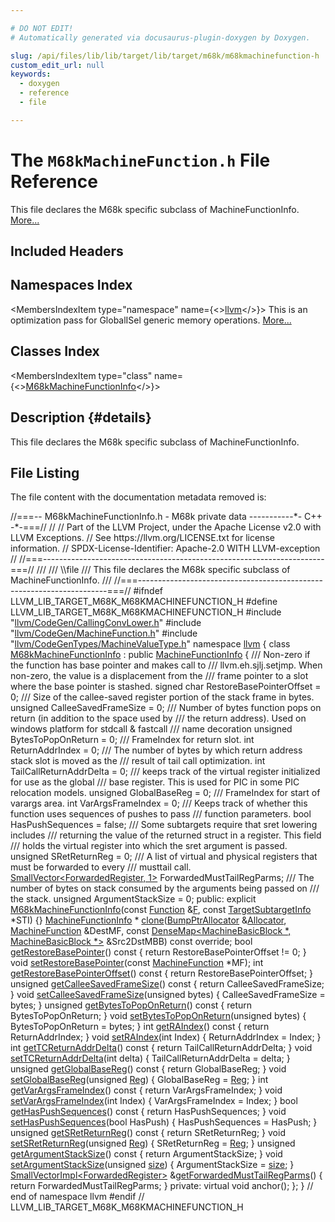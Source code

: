 ```yaml
---

# DO NOT EDIT!
# Automatically generated via docusaurus-plugin-doxygen by Doxygen.

slug: /api/files/lib/lib/target/lib/target/m68k/m68kmachinefunction-h
custom_edit_url: null
keywords:
  - doxygen
  - reference
  - file

---
```





# The `M68kMachineFunction.h` File Reference

<DoxygenPage pluginConfig={pluginConfig}>

This file declares the M68k specific subclass of MachineFunctionInfo. <a href="#details">More...</a>

## Included Headers

<IncludesList>
<IncludesListItem
  filePath="llvm/CodeGen/CallingConvLower.h"
  permalink="/docs/api/files/include/include/llvm/include/llvm/codegen/callingconvlower-h"
  isLocal="true" />
<IncludesListItem
  filePath="llvm/CodeGen/MachineFunction.h"
  permalink="/docs/api/files/include/include/llvm/include/llvm/codegen/machinefunction-h"
  isLocal="true" />
<IncludesListItem
  filePath="llvm/CodeGenTypes/MachineValueType.h"
  permalink="/docs/api/files/include/include/llvm/include/llvm/codegentypes/machinevaluetype-h"
  isLocal="true" />
</IncludesList>

## Namespaces Index

<MembersIndex>

<MembersIndexItem
  type="namespace"
  name={<><a href="/docs/api/namespaces/llvm">llvm</a></>}>
This is an optimization pass for GlobalISel generic memory operations. <a href="/docs/api/namespaces/llvm/#details">More...</a>
</MembersIndexItem>

</MembersIndex>

## Classes Index

<MembersIndex>

<MembersIndexItem
  type="class"
  name={<><a href="/docs/api/classes/llvm/m68kmachinefunctioninfo">M68kMachineFunctionInfo</a></>}>
</MembersIndexItem>

</MembersIndex>

## Description {#details}

This file declares the M68k specific subclass of MachineFunctionInfo.

## File Listing

The file content with the documentation metadata removed is:

<ProgramListing>

<Link id="l00001" /><CodeLine lineNumber="1"><Highlight kind="comment">//===-- M68kMachineFunctionInfo.h - M68k private data -----------&#42;- C++ -&#42;-===//</Highlight><Highlight kind="normal"></Highlight></CodeLine>
<Link id="l00002" /><CodeLine lineNumber="2"><Highlight kind="normal"></Highlight><Highlight kind="comment">//</Highlight><Highlight kind="normal"></Highlight></CodeLine>
<Link id="l00003" /><CodeLine lineNumber="3"><Highlight kind="normal"></Highlight><Highlight kind="comment">// Part of the LLVM Project, under the Apache License v2.0 with LLVM Exceptions.</Highlight><Highlight kind="normal"></Highlight></CodeLine>
<Link id="l00004" /><CodeLine lineNumber="4"><Highlight kind="normal"></Highlight><Highlight kind="comment">// See https://llvm.org/LICENSE.txt for license information.</Highlight><Highlight kind="normal"></Highlight></CodeLine>
<Link id="l00005" /><CodeLine lineNumber="5"><Highlight kind="normal"></Highlight><Highlight kind="comment">// SPDX-License-Identifier: Apache-2.0 WITH LLVM-exception</Highlight><Highlight kind="normal"></Highlight></CodeLine>
<Link id="l00006" /><CodeLine lineNumber="6"><Highlight kind="normal"></Highlight><Highlight kind="comment">//</Highlight><Highlight kind="normal"></Highlight></CodeLine>
<Link id="l00007" /><CodeLine lineNumber="7"><Highlight kind="normal"></Highlight><Highlight kind="comment">//===----------------------------------------------------------------------===//</Highlight><Highlight kind="comment"></Highlight></CodeLine>
<Link id="l00008" /><CodeLine lineNumber="8"><Highlight kind="comment">///</Highlight></CodeLine>
<Link id="l00009" /><CodeLine lineNumber="9"><Highlight kind="comment">/// \\file</Highlight></CodeLine>
<Link id="l00010" /><CodeLine lineNumber="10"><Highlight kind="comment">/// This file declares the M68k specific subclass of MachineFunctionInfo.</Highlight></CodeLine>
<Link id="l00011" /><CodeLine lineNumber="11"><Highlight kind="comment">///</Highlight><Highlight kind="normal"></Highlight></CodeLine>
<Link id="l00012" /><CodeLine lineNumber="12"><Highlight kind="normal"></Highlight><Highlight kind="comment">//===----------------------------------------------------------------------===//</Highlight><Highlight kind="normal"></Highlight></CodeLine>
<Link id="l00013" /><CodeLine lineNumber="13"><Highlight kind="normal"></Highlight></CodeLine>
<Link id="l00014" /><CodeLine lineNumber="14"><Highlight kind="normal"></Highlight><Highlight kind="preprocessor">#ifndef LLVM&#95;LIB&#95;TARGET&#95;M68K&#95;M68KMACHINEFUNCTION&#95;H</Highlight><Highlight kind="normal"></Highlight></CodeLine>
<Link id="l00015" /><CodeLine lineNumber="15"><Highlight kind="normal"></Highlight><Highlight kind="preprocessor">#define LLVM&#95;LIB&#95;TARGET&#95;M68K&#95;M68KMACHINEFUNCTION&#95;H</Highlight><Highlight kind="normal"></Highlight></CodeLine>
<Link id="l00016" /><CodeLine lineNumber="16"><Highlight kind="normal"></Highlight></CodeLine>
<Link id="l00017" /><CodeLine lineNumber="17"><Highlight kind="normal"></Highlight><Highlight kind="preprocessor">#include &quot;<a href="/docs/api/files/include/include/llvm/include/llvm/codegen/callingconvlower-h">llvm/CodeGen/CallingConvLower.h</a>&quot;</Highlight><Highlight kind="normal"></Highlight></CodeLine>
<Link id="l00018" /><CodeLine lineNumber="18"><Highlight kind="normal"></Highlight><Highlight kind="preprocessor">#include &quot;<a href="/docs/api/files/include/include/llvm/include/llvm/codegen/machinefunction-h">llvm/CodeGen/MachineFunction.h</a>&quot;</Highlight><Highlight kind="normal"></Highlight></CodeLine>
<Link id="l00019" /><CodeLine lineNumber="19"><Highlight kind="normal"></Highlight><Highlight kind="preprocessor">#include &quot;<a href="/docs/api/files/include/include/llvm/include/llvm/codegentypes/machinevaluetype-h">llvm/CodeGenTypes/MachineValueType.h</a>&quot;</Highlight><Highlight kind="normal"></Highlight></CodeLine>
<Link id="l00020" /><CodeLine lineNumber="20"><Highlight kind="normal"></Highlight></CodeLine>
<Link id="l00021" /><CodeLine lineNumber="21"><Highlight kind="normal"></Highlight><Highlight kind="keyword">namespace </Highlight><Highlight kind="normal"><a href="/docs/api/namespaces/llvm">llvm</a> &#123;</Highlight></CodeLine>
<Link id="l00022" /><CodeLine lineNumber="22"><Highlight kind="normal"></Highlight></CodeLine>
<Link id="l00023" /><CodeLine lineNumber="23" lineLink="/docs/api/classes/llvm/m68kmachinefunctioninfo"><Highlight kind="normal"></Highlight><Highlight kind="keyword">class </Highlight><Highlight kind="normal"><a href="/docs/api/classes/llvm/m68kmachinefunctioninfo/#a2db0e4abcbd3a61ae8a97caf5bb95b76">M68kMachineFunctionInfo</a> : </Highlight><Highlight kind="keyword">public</Highlight><Highlight kind="normal"> <a href="/docs/api/structs/llvm/machinefunctioninfo">MachineFunctionInfo</a> &#123;</Highlight><Highlight kind="comment"></Highlight></CodeLine>
<Link id="l00024" /><CodeLine lineNumber="24"><Highlight kind="comment">  /// Non-zero if the function has base pointer and makes call to</Highlight></CodeLine>
<Link id="l00025" /><CodeLine lineNumber="25"><Highlight kind="comment">  /// llvm.eh.sjlj.setjmp. When non-zero, the value is a displacement from the</Highlight></CodeLine>
<Link id="l00026" /><CodeLine lineNumber="26"><Highlight kind="comment">  /// frame pointer to a slot where the base pointer is stashed.</Highlight><Highlight kind="normal"></Highlight></CodeLine>
<Link id="l00027" /><CodeLine lineNumber="27"><Highlight kind="normal">  </Highlight><Highlight kind="keywordtype">signed</Highlight><Highlight kind="normal"> </Highlight><Highlight kind="keywordtype">char</Highlight><Highlight kind="normal"> RestoreBasePointerOffset = 0;</Highlight></CodeLine>
<Link id="l00028" /><CodeLine lineNumber="28"><Highlight kind="normal"></Highlight><Highlight kind="comment"></Highlight></CodeLine>
<Link id="l00029" /><CodeLine lineNumber="29"><Highlight kind="comment">  /// Size of the callee-saved register portion of the stack frame in bytes.</Highlight><Highlight kind="normal"></Highlight></CodeLine>
<Link id="l00030" /><CodeLine lineNumber="30"><Highlight kind="normal">  </Highlight><Highlight kind="keywordtype">unsigned</Highlight><Highlight kind="normal"> CalleeSavedFrameSize = 0;</Highlight></CodeLine>
<Link id="l00031" /><CodeLine lineNumber="31"><Highlight kind="normal"></Highlight><Highlight kind="comment"></Highlight></CodeLine>
<Link id="l00032" /><CodeLine lineNumber="32"><Highlight kind="comment">  /// Number of bytes function pops on return (in addition to the space used by</Highlight></CodeLine>
<Link id="l00033" /><CodeLine lineNumber="33"><Highlight kind="comment">  /// the return address).  Used on windows platform for stdcall &amp; fastcall</Highlight></CodeLine>
<Link id="l00034" /><CodeLine lineNumber="34"><Highlight kind="comment">  /// name decoration</Highlight><Highlight kind="normal"></Highlight></CodeLine>
<Link id="l00035" /><CodeLine lineNumber="35"><Highlight kind="normal">  </Highlight><Highlight kind="keywordtype">unsigned</Highlight><Highlight kind="normal"> BytesToPopOnReturn = 0;</Highlight></CodeLine>
<Link id="l00036" /><CodeLine lineNumber="36"><Highlight kind="normal"></Highlight><Highlight kind="comment"></Highlight></CodeLine>
<Link id="l00037" /><CodeLine lineNumber="37"><Highlight kind="comment">  /// FrameIndex for return slot.</Highlight><Highlight kind="normal"></Highlight></CodeLine>
<Link id="l00038" /><CodeLine lineNumber="38"><Highlight kind="normal">  </Highlight><Highlight kind="keywordtype">int</Highlight><Highlight kind="normal"> ReturnAddrIndex = 0;</Highlight></CodeLine>
<Link id="l00039" /><CodeLine lineNumber="39"><Highlight kind="normal"></Highlight><Highlight kind="comment"></Highlight></CodeLine>
<Link id="l00040" /><CodeLine lineNumber="40"><Highlight kind="comment">  /// The number of bytes by which return address stack slot is moved as the</Highlight></CodeLine>
<Link id="l00041" /><CodeLine lineNumber="41"><Highlight kind="comment">  /// result of tail call optimization.</Highlight><Highlight kind="normal"></Highlight></CodeLine>
<Link id="l00042" /><CodeLine lineNumber="42"><Highlight kind="normal">  </Highlight><Highlight kind="keywordtype">int</Highlight><Highlight kind="normal"> TailCallReturnAddrDelta = 0;</Highlight></CodeLine>
<Link id="l00043" /><CodeLine lineNumber="43"><Highlight kind="normal"></Highlight><Highlight kind="comment"></Highlight></CodeLine>
<Link id="l00044" /><CodeLine lineNumber="44"><Highlight kind="comment">  /// keeps track of the virtual register initialized for use as the global</Highlight></CodeLine>
<Link id="l00045" /><CodeLine lineNumber="45"><Highlight kind="comment">  /// base register. This is used for PIC in some PIC relocation models.</Highlight><Highlight kind="normal"></Highlight></CodeLine>
<Link id="l00046" /><CodeLine lineNumber="46"><Highlight kind="normal">  </Highlight><Highlight kind="keywordtype">unsigned</Highlight><Highlight kind="normal"> GlobalBaseReg = 0;</Highlight></CodeLine>
<Link id="l00047" /><CodeLine lineNumber="47"><Highlight kind="normal"></Highlight><Highlight kind="comment"></Highlight></CodeLine>
<Link id="l00048" /><CodeLine lineNumber="48"><Highlight kind="comment">  /// FrameIndex for start of varargs area.</Highlight><Highlight kind="normal"></Highlight></CodeLine>
<Link id="l00049" /><CodeLine lineNumber="49"><Highlight kind="normal">  </Highlight><Highlight kind="keywordtype">int</Highlight><Highlight kind="normal"> VarArgsFrameIndex = 0;</Highlight></CodeLine>
<Link id="l00050" /><CodeLine lineNumber="50"><Highlight kind="normal"></Highlight><Highlight kind="comment"></Highlight></CodeLine>
<Link id="l00051" /><CodeLine lineNumber="51"><Highlight kind="comment">  /// Keeps track of whether this function uses sequences of pushes to pass</Highlight></CodeLine>
<Link id="l00052" /><CodeLine lineNumber="52"><Highlight kind="comment">  /// function parameters.</Highlight><Highlight kind="normal"></Highlight></CodeLine>
<Link id="l00053" /><CodeLine lineNumber="53"><Highlight kind="normal">  </Highlight><Highlight kind="keywordtype">bool</Highlight><Highlight kind="normal"> HasPushSequences = </Highlight><Highlight kind="keyword">false</Highlight><Highlight kind="normal">;</Highlight></CodeLine>
<Link id="l00054" /><CodeLine lineNumber="54"><Highlight kind="normal"></Highlight><Highlight kind="comment"></Highlight></CodeLine>
<Link id="l00055" /><CodeLine lineNumber="55"><Highlight kind="comment">  /// Some subtargets require that sret lowering includes</Highlight></CodeLine>
<Link id="l00056" /><CodeLine lineNumber="56"><Highlight kind="comment">  /// returning the value of the returned struct in a register. This field</Highlight></CodeLine>
<Link id="l00057" /><CodeLine lineNumber="57"><Highlight kind="comment">  /// holds the virtual register into which the sret argument is passed.</Highlight><Highlight kind="normal"></Highlight></CodeLine>
<Link id="l00058" /><CodeLine lineNumber="58"><Highlight kind="normal">  </Highlight><Highlight kind="keywordtype">unsigned</Highlight><Highlight kind="normal"> SRetReturnReg = 0;</Highlight></CodeLine>
<Link id="l00059" /><CodeLine lineNumber="59"><Highlight kind="normal"></Highlight><Highlight kind="comment"></Highlight></CodeLine>
<Link id="l00060" /><CodeLine lineNumber="60"><Highlight kind="comment">  /// A list of virtual and physical registers that must be forwarded to every</Highlight></CodeLine>
<Link id="l00061" /><CodeLine lineNumber="61"><Highlight kind="comment">  /// musttail call.</Highlight><Highlight kind="normal"></Highlight></CodeLine>
<Link id="l00062" /><CodeLine lineNumber="62"><Highlight kind="normal">  <a href="/docs/api/classes/llvm/smallvector">SmallVector&lt;ForwardedRegister, 1&gt;</a> ForwardedMustTailRegParms;</Highlight></CodeLine>
<Link id="l00063" /><CodeLine lineNumber="63"><Highlight kind="normal"></Highlight><Highlight kind="comment"></Highlight></CodeLine>
<Link id="l00064" /><CodeLine lineNumber="64"><Highlight kind="comment">  /// The number of bytes on stack consumed by the arguments being passed on</Highlight></CodeLine>
<Link id="l00065" /><CodeLine lineNumber="65"><Highlight kind="comment">  /// the stack.</Highlight><Highlight kind="normal"></Highlight></CodeLine>
<Link id="l00066" /><CodeLine lineNumber="66"><Highlight kind="normal">  </Highlight><Highlight kind="keywordtype">unsigned</Highlight><Highlight kind="normal"> ArgumentStackSize = 0;</Highlight></CodeLine>
<Link id="l00067" /><CodeLine lineNumber="67"><Highlight kind="normal"></Highlight></CodeLine>
<Link id="l00068" /><CodeLine lineNumber="68"><Highlight kind="normal"></Highlight><Highlight kind="keyword">public</Highlight><Highlight kind="normal">:</Highlight></CodeLine>
<Link id="l00069" /><CodeLine lineNumber="69" lineLink="/docs/api/classes/llvm/m68kmachinefunctioninfo/#a2db0e4abcbd3a61ae8a97caf5bb95b76"><Highlight kind="normal">  </Highlight><Highlight kind="keyword">explicit</Highlight><Highlight kind="normal"> <a href="/docs/api/classes/llvm/m68kmachinefunctioninfo/#a2db0e4abcbd3a61ae8a97caf5bb95b76">M68kMachineFunctionInfo</a>(</Highlight><Highlight kind="keyword">const</Highlight><Highlight kind="normal"> <a href="/docs/api/classes/llvm/function">Function</a> &amp;<a href="/docs/api/files/lib/lib/support/md5-cpp/#a96d73bbd7af15cb1fc38c3f4a3bd82e9">F</a>,</Highlight></CodeLine>
<Link id="l00070" /><CodeLine lineNumber="70"><Highlight kind="normal">                                   </Highlight><Highlight kind="keyword">const</Highlight><Highlight kind="normal"> <a href="/docs/api/classes/llvm/targetsubtargetinfo">TargetSubtargetInfo</a> &#42;STI) &#123;&#125;</Highlight></CodeLine>
<Link id="l00071" /><CodeLine lineNumber="71"><Highlight kind="normal"></Highlight></CodeLine>
<Link id="l00072" /><CodeLine lineNumber="72"><Highlight kind="normal">  <a href="/docs/api/structs/llvm/machinefunctioninfo">MachineFunctionInfo</a> &#42;</Highlight></CodeLine>
<Link id="l00073" /><CodeLine lineNumber="73"><Highlight kind="normal">  <a href="/docs/api/classes/llvm/m68kmachinefunctioninfo/#a0ff4fb3a0cf226a4463ad3857dae7013">clone</a>(<a href="/docs/api/namespaces/llvm/#a8e612822d4ba7bb36c9c79582a567108">BumpPtrAllocator</a> &amp;<a href="/docs/api/files/lib/lib/codegen/regallocbasic-cpp/#ad5d00e1d77644d95847b9bf8da12b759">Allocator</a>, <a href="/docs/api/classes/llvm/machinefunction">MachineFunction</a> &amp;DestMF,</Highlight></CodeLine>
<Link id="l00074" /><CodeLine lineNumber="74"><Highlight kind="normal">        </Highlight><Highlight kind="keyword">const</Highlight><Highlight kind="normal"> <a href="/docs/api/classes/llvm/densemap">DenseMap&lt;MachineBasicBlock &#42;, MachineBasicBlock &#42;&gt;</a> &amp;Src2DstMBB)</Highlight></CodeLine>
<Link id="l00075" /><CodeLine lineNumber="75"><Highlight kind="normal">      </Highlight><Highlight kind="keyword">const override</Highlight><Highlight kind="normal">;</Highlight></CodeLine>
<Link id="l00076" /><CodeLine lineNumber="76"><Highlight kind="normal"></Highlight></CodeLine>
<Link id="l00077" /><CodeLine lineNumber="77" lineLink="/docs/api/classes/llvm/m68kmachinefunctioninfo/#a529520689bb52dc3c4410b6ea710a47b"><Highlight kind="normal">  </Highlight><Highlight kind="keywordtype">bool</Highlight><Highlight kind="normal"> <a href="/docs/api/classes/llvm/m68kmachinefunctioninfo/#a529520689bb52dc3c4410b6ea710a47b">getRestoreBasePointer</a>()</Highlight><Highlight kind="keyword"> const </Highlight><Highlight kind="normal">&#123; </Highlight><Highlight kind="keywordflow">return</Highlight><Highlight kind="normal"> RestoreBasePointerOffset != 0; &#125;</Highlight></CodeLine>
<Link id="l00078" /><CodeLine lineNumber="78" lineLink="/docs/api/classes/llvm/m68kmachinefunctioninfo/#a87dcbfef13863161a01d8db51a05498e"><Highlight kind="normal">  </Highlight><Highlight kind="keywordtype">void</Highlight><Highlight kind="normal"> <a href="/docs/api/classes/llvm/m68kmachinefunctioninfo/#a87dcbfef13863161a01d8db51a05498e">setRestoreBasePointer</a>(</Highlight><Highlight kind="keyword">const</Highlight><Highlight kind="normal"> <a href="/docs/api/classes/llvm/machinefunction">MachineFunction</a> &#42;MF);</Highlight></CodeLine>
<Link id="l00079" /><CodeLine lineNumber="79" lineLink="/docs/api/classes/llvm/m68kmachinefunctioninfo/#a3c133d4821dfc512bed1c34b00d87dd6"><Highlight kind="normal">  </Highlight><Highlight kind="keywordtype">int</Highlight><Highlight kind="normal"> <a href="/docs/api/classes/llvm/m68kmachinefunctioninfo/#a3c133d4821dfc512bed1c34b00d87dd6">getRestoreBasePointerOffset</a>()</Highlight><Highlight kind="keyword"> const </Highlight><Highlight kind="normal">&#123; </Highlight><Highlight kind="keywordflow">return</Highlight><Highlight kind="normal"> RestoreBasePointerOffset; &#125;</Highlight></CodeLine>
<Link id="l00080" /><CodeLine lineNumber="80"><Highlight kind="normal"></Highlight></CodeLine>
<Link id="l00081" /><CodeLine lineNumber="81" lineLink="/docs/api/classes/llvm/m68kmachinefunctioninfo/#a4b849a4e86430a01ba304b7315a98793"><Highlight kind="normal">  </Highlight><Highlight kind="keywordtype">unsigned</Highlight><Highlight kind="normal"> <a href="/docs/api/classes/llvm/m68kmachinefunctioninfo/#a4b849a4e86430a01ba304b7315a98793">getCalleeSavedFrameSize</a>()</Highlight><Highlight kind="keyword"> const </Highlight><Highlight kind="normal">&#123; </Highlight><Highlight kind="keywordflow">return</Highlight><Highlight kind="normal"> CalleeSavedFrameSize; &#125;</Highlight></CodeLine>
<Link id="l00082" /><CodeLine lineNumber="82" lineLink="/docs/api/classes/llvm/m68kmachinefunctioninfo/#a8b836b0c3e23efb3cc0e13e5ed617317"><Highlight kind="normal">  </Highlight><Highlight kind="keywordtype">void</Highlight><Highlight kind="normal"> <a href="/docs/api/classes/llvm/m68kmachinefunctioninfo/#a8b836b0c3e23efb3cc0e13e5ed617317">setCalleeSavedFrameSize</a>(</Highlight><Highlight kind="keywordtype">unsigned</Highlight><Highlight kind="normal"> bytes) &#123; CalleeSavedFrameSize = bytes; &#125;</Highlight></CodeLine>
<Link id="l00083" /><CodeLine lineNumber="83"><Highlight kind="normal"></Highlight></CodeLine>
<Link id="l00084" /><CodeLine lineNumber="84" lineLink="/docs/api/classes/llvm/m68kmachinefunctioninfo/#a6a5bb0bdf55256f0c03d4630a3cd9e02"><Highlight kind="normal">  </Highlight><Highlight kind="keywordtype">unsigned</Highlight><Highlight kind="normal"> <a href="/docs/api/classes/llvm/m68kmachinefunctioninfo/#a6a5bb0bdf55256f0c03d4630a3cd9e02">getBytesToPopOnReturn</a>()</Highlight><Highlight kind="keyword"> const </Highlight><Highlight kind="normal">&#123; </Highlight><Highlight kind="keywordflow">return</Highlight><Highlight kind="normal"> BytesToPopOnReturn; &#125;</Highlight></CodeLine>
<Link id="l00085" /><CodeLine lineNumber="85" lineLink="/docs/api/classes/llvm/m68kmachinefunctioninfo/#a6a31599470ea751229c1860366b8dfc2"><Highlight kind="normal">  </Highlight><Highlight kind="keywordtype">void</Highlight><Highlight kind="normal"> <a href="/docs/api/classes/llvm/m68kmachinefunctioninfo/#a6a31599470ea751229c1860366b8dfc2">setBytesToPopOnReturn</a>(</Highlight><Highlight kind="keywordtype">unsigned</Highlight><Highlight kind="normal"> bytes) &#123; BytesToPopOnReturn = bytes; &#125;</Highlight></CodeLine>
<Link id="l00086" /><CodeLine lineNumber="86"><Highlight kind="normal"></Highlight></CodeLine>
<Link id="l00087" /><CodeLine lineNumber="87" lineLink="/docs/api/classes/llvm/m68kmachinefunctioninfo/#a43ef68da47633f0a90d5e705798470f2"><Highlight kind="normal">  </Highlight><Highlight kind="keywordtype">int</Highlight><Highlight kind="normal"> <a href="/docs/api/classes/llvm/m68kmachinefunctioninfo/#a43ef68da47633f0a90d5e705798470f2">getRAIndex</a>()</Highlight><Highlight kind="keyword"> const </Highlight><Highlight kind="normal">&#123; </Highlight><Highlight kind="keywordflow">return</Highlight><Highlight kind="normal"> ReturnAddrIndex; &#125;</Highlight></CodeLine>
<Link id="l00088" /><CodeLine lineNumber="88" lineLink="/docs/api/classes/llvm/m68kmachinefunctioninfo/#a89e870424aac745b01a7853c15f0bdb5"><Highlight kind="normal">  </Highlight><Highlight kind="keywordtype">void</Highlight><Highlight kind="normal"> <a href="/docs/api/classes/llvm/m68kmachinefunctioninfo/#a89e870424aac745b01a7853c15f0bdb5">setRAIndex</a>(</Highlight><Highlight kind="keywordtype">int</Highlight><Highlight kind="normal"> Index) &#123; ReturnAddrIndex = Index; &#125;</Highlight></CodeLine>
<Link id="l00089" /><CodeLine lineNumber="89"><Highlight kind="normal"></Highlight></CodeLine>
<Link id="l00090" /><CodeLine lineNumber="90" lineLink="/docs/api/classes/llvm/m68kmachinefunctioninfo/#af626f9b51cf8abf865f5f77cd744c1c0"><Highlight kind="normal">  </Highlight><Highlight kind="keywordtype">int</Highlight><Highlight kind="normal"> <a href="/docs/api/classes/llvm/m68kmachinefunctioninfo/#af626f9b51cf8abf865f5f77cd744c1c0">getTCReturnAddrDelta</a>()</Highlight><Highlight kind="keyword"> const </Highlight><Highlight kind="normal">&#123; </Highlight><Highlight kind="keywordflow">return</Highlight><Highlight kind="normal"> TailCallReturnAddrDelta; &#125;</Highlight></CodeLine>
<Link id="l00091" /><CodeLine lineNumber="91" lineLink="/docs/api/classes/llvm/m68kmachinefunctioninfo/#ae9e1369ca4a2a8c6a5672c9ec7f0d8dc"><Highlight kind="normal">  </Highlight><Highlight kind="keywordtype">void</Highlight><Highlight kind="normal"> <a href="/docs/api/classes/llvm/m68kmachinefunctioninfo/#ae9e1369ca4a2a8c6a5672c9ec7f0d8dc">setTCReturnAddrDelta</a>(</Highlight><Highlight kind="keywordtype">int</Highlight><Highlight kind="normal"> delta) &#123; TailCallReturnAddrDelta = delta; &#125;</Highlight></CodeLine>
<Link id="l00092" /><CodeLine lineNumber="92"><Highlight kind="normal"></Highlight></CodeLine>
<Link id="l00093" /><CodeLine lineNumber="93" lineLink="/docs/api/classes/llvm/m68kmachinefunctioninfo/#ae04013478abca2e533730934abc8c809"><Highlight kind="normal">  </Highlight><Highlight kind="keywordtype">unsigned</Highlight><Highlight kind="normal"> <a href="/docs/api/classes/llvm/m68kmachinefunctioninfo/#ae04013478abca2e533730934abc8c809">getGlobalBaseReg</a>()</Highlight><Highlight kind="keyword"> const </Highlight><Highlight kind="normal">&#123; </Highlight><Highlight kind="keywordflow">return</Highlight><Highlight kind="normal"> GlobalBaseReg; &#125;</Highlight></CodeLine>
<Link id="l00094" /><CodeLine lineNumber="94" lineLink="/docs/api/classes/llvm/m68kmachinefunctioninfo/#a9d2216566f0d7ecb7fbb57b96e2218bc"><Highlight kind="normal">  </Highlight><Highlight kind="keywordtype">void</Highlight><Highlight kind="normal"> <a href="/docs/api/classes/llvm/m68kmachinefunctioninfo/#a9d2216566f0d7ecb7fbb57b96e2218bc">setGlobalBaseReg</a>(</Highlight><Highlight kind="keywordtype">unsigned</Highlight><Highlight kind="normal"> <a href="/docs/api/files/lib/lib/codegen/machinesink-cpp/#a359e1ff26f6d466d927a61aae45b05c3">Reg</a>) &#123; GlobalBaseReg = <a href="/docs/api/files/lib/lib/codegen/machinesink-cpp/#a359e1ff26f6d466d927a61aae45b05c3">Reg</a>; &#125;</Highlight></CodeLine>
<Link id="l00095" /><CodeLine lineNumber="95"><Highlight kind="normal"></Highlight></CodeLine>
<Link id="l00096" /><CodeLine lineNumber="96" lineLink="/docs/api/classes/llvm/m68kmachinefunctioninfo/#a94870b4b9f109af8b8e5cf0173136485"><Highlight kind="normal">  </Highlight><Highlight kind="keywordtype">int</Highlight><Highlight kind="normal"> <a href="/docs/api/classes/llvm/m68kmachinefunctioninfo/#a94870b4b9f109af8b8e5cf0173136485">getVarArgsFrameIndex</a>()</Highlight><Highlight kind="keyword"> const </Highlight><Highlight kind="normal">&#123; </Highlight><Highlight kind="keywordflow">return</Highlight><Highlight kind="normal"> VarArgsFrameIndex; &#125;</Highlight></CodeLine>
<Link id="l00097" /><CodeLine lineNumber="97" lineLink="/docs/api/classes/llvm/m68kmachinefunctioninfo/#a0c7de69786e4132a228c81ad41cc9529"><Highlight kind="normal">  </Highlight><Highlight kind="keywordtype">void</Highlight><Highlight kind="normal"> <a href="/docs/api/classes/llvm/m68kmachinefunctioninfo/#a0c7de69786e4132a228c81ad41cc9529">setVarArgsFrameIndex</a>(</Highlight><Highlight kind="keywordtype">int</Highlight><Highlight kind="normal"> Index) &#123; VarArgsFrameIndex = Index; &#125;</Highlight></CodeLine>
<Link id="l00098" /><CodeLine lineNumber="98"><Highlight kind="normal"></Highlight></CodeLine>
<Link id="l00099" /><CodeLine lineNumber="99" lineLink="/docs/api/classes/llvm/m68kmachinefunctioninfo/#ab81807104f72851f6f1880e7c4038326"><Highlight kind="normal">  </Highlight><Highlight kind="keywordtype">bool</Highlight><Highlight kind="normal"> <a href="/docs/api/classes/llvm/m68kmachinefunctioninfo/#ab81807104f72851f6f1880e7c4038326">getHasPushSequences</a>()</Highlight><Highlight kind="keyword"> const </Highlight><Highlight kind="normal">&#123; </Highlight><Highlight kind="keywordflow">return</Highlight><Highlight kind="normal"> HasPushSequences; &#125;</Highlight></CodeLine>
<Link id="l00100" /><CodeLine lineNumber="100" lineLink="/docs/api/classes/llvm/m68kmachinefunctioninfo/#adcd735f28c47f03452d55a1e7cfab990"><Highlight kind="normal">  </Highlight><Highlight kind="keywordtype">void</Highlight><Highlight kind="normal"> <a href="/docs/api/classes/llvm/m68kmachinefunctioninfo/#adcd735f28c47f03452d55a1e7cfab990">setHasPushSequences</a>(</Highlight><Highlight kind="keywordtype">bool</Highlight><Highlight kind="normal"> HasPush) &#123; HasPushSequences = HasPush; &#125;</Highlight></CodeLine>
<Link id="l00101" /><CodeLine lineNumber="101"><Highlight kind="normal"></Highlight></CodeLine>
<Link id="l00102" /><CodeLine lineNumber="102" lineLink="/docs/api/classes/llvm/m68kmachinefunctioninfo/#a86028cbccf87f3c198d7369ea421d334"><Highlight kind="normal">  </Highlight><Highlight kind="keywordtype">unsigned</Highlight><Highlight kind="normal"> <a href="/docs/api/classes/llvm/m68kmachinefunctioninfo/#a86028cbccf87f3c198d7369ea421d334">getSRetReturnReg</a>()</Highlight><Highlight kind="keyword"> const </Highlight><Highlight kind="normal">&#123; </Highlight><Highlight kind="keywordflow">return</Highlight><Highlight kind="normal"> SRetReturnReg; &#125;</Highlight></CodeLine>
<Link id="l00103" /><CodeLine lineNumber="103" lineLink="/docs/api/classes/llvm/m68kmachinefunctioninfo/#a266734612e4c2db9bb695074eb5f4226"><Highlight kind="normal">  </Highlight><Highlight kind="keywordtype">void</Highlight><Highlight kind="normal"> <a href="/docs/api/classes/llvm/m68kmachinefunctioninfo/#a266734612e4c2db9bb695074eb5f4226">setSRetReturnReg</a>(</Highlight><Highlight kind="keywordtype">unsigned</Highlight><Highlight kind="normal"> <a href="/docs/api/files/lib/lib/codegen/machinesink-cpp/#a359e1ff26f6d466d927a61aae45b05c3">Reg</a>) &#123; SRetReturnReg = <a href="/docs/api/files/lib/lib/codegen/machinesink-cpp/#a359e1ff26f6d466d927a61aae45b05c3">Reg</a>; &#125;</Highlight></CodeLine>
<Link id="l00104" /><CodeLine lineNumber="104"><Highlight kind="normal"></Highlight></CodeLine>
<Link id="l00105" /><CodeLine lineNumber="105" lineLink="/docs/api/classes/llvm/m68kmachinefunctioninfo/#a81251ef6e89817f030fffdb59e699623"><Highlight kind="normal">  </Highlight><Highlight kind="keywordtype">unsigned</Highlight><Highlight kind="normal"> <a href="/docs/api/classes/llvm/m68kmachinefunctioninfo/#a81251ef6e89817f030fffdb59e699623">getArgumentStackSize</a>()</Highlight><Highlight kind="keyword"> const </Highlight><Highlight kind="normal">&#123; </Highlight><Highlight kind="keywordflow">return</Highlight><Highlight kind="normal"> ArgumentStackSize; &#125;</Highlight></CodeLine>
<Link id="l00106" /><CodeLine lineNumber="106" lineLink="/docs/api/classes/llvm/m68kmachinefunctioninfo/#ae00f0041a1c8d105cebf146c0f62498a"><Highlight kind="normal">  </Highlight><Highlight kind="keywordtype">void</Highlight><Highlight kind="normal"> <a href="/docs/api/classes/llvm/m68kmachinefunctioninfo/#ae00f0041a1c8d105cebf146c0f62498a">setArgumentStackSize</a>(</Highlight><Highlight kind="keywordtype">unsigned</Highlight><Highlight kind="normal"> <a href="/docs/api/namespaces/llvm/#a10f3d955592ae2bc745f57e5b48ae115">size</a>) &#123; ArgumentStackSize = <a href="/docs/api/namespaces/llvm/#a10f3d955592ae2bc745f57e5b48ae115">size</a>; &#125;</Highlight></CodeLine>
<Link id="l00107" /><CodeLine lineNumber="107"><Highlight kind="normal"></Highlight></CodeLine>
<Link id="l00108" /><CodeLine lineNumber="108" lineLink="/docs/api/classes/llvm/m68kmachinefunctioninfo/#a27c5b88273f83d6a377324105808023c"><Highlight kind="normal">  <a href="/docs/api/classes/llvm/smallvectorimpl">SmallVectorImpl&lt;ForwardedRegister&gt;</a> &amp;<a href="/docs/api/classes/llvm/m68kmachinefunctioninfo/#a27c5b88273f83d6a377324105808023c">getForwardedMustTailRegParms</a>() &#123;</Highlight></CodeLine>
<Link id="l00109" /><CodeLine lineNumber="109"><Highlight kind="normal">    </Highlight><Highlight kind="keywordflow">return</Highlight><Highlight kind="normal"> ForwardedMustTailRegParms;</Highlight></CodeLine>
<Link id="l00110" /><CodeLine lineNumber="110"><Highlight kind="normal">  &#125;</Highlight></CodeLine>
<Link id="l00111" /><CodeLine lineNumber="111"><Highlight kind="normal"></Highlight></CodeLine>
<Link id="l00112" /><CodeLine lineNumber="112"><Highlight kind="normal"></Highlight><Highlight kind="keyword">private</Highlight><Highlight kind="normal">:</Highlight></CodeLine>
<Link id="l00113" /><CodeLine lineNumber="113"><Highlight kind="normal">  </Highlight><Highlight kind="keyword">virtual</Highlight><Highlight kind="normal"> </Highlight><Highlight kind="keywordtype">void</Highlight><Highlight kind="normal"> anchor();</Highlight></CodeLine>
<Link id="l00114" /><CodeLine lineNumber="114"><Highlight kind="normal">&#125;;</Highlight></CodeLine>
<Link id="l00115" /><CodeLine lineNumber="115"><Highlight kind="normal"></Highlight></CodeLine>
<Link id="l00116" /><CodeLine lineNumber="116"><Highlight kind="normal">&#125; </Highlight><Highlight kind="comment">// end of namespace llvm</Highlight><Highlight kind="normal"></Highlight></CodeLine>
<Link id="l00117" /><CodeLine lineNumber="117"><Highlight kind="normal"></Highlight></CodeLine>
<Link id="l00118" /><CodeLine lineNumber="118"><Highlight kind="normal"></Highlight><Highlight kind="preprocessor">#endif </Highlight><Highlight kind="comment">// LLVM&#95;LIB&#95;TARGET&#95;M68K&#95;M68KMACHINEFUNCTION&#95;H</Highlight><Highlight kind="normal"></Highlight></CodeLine>

</ProgramListing>

</DoxygenPage>

